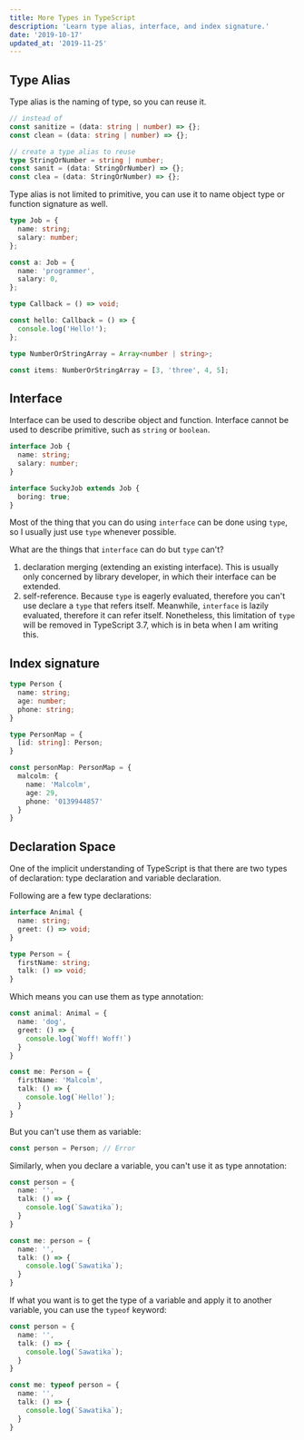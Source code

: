 ```yaml
---
title: More Types in TypeScript
description: 'Learn type alias, interface, and index signature.'
date: '2019-10-17'
updated_at: '2019-11-25'
---
```


## Type Alias

Type alias is the naming of type, so you can reuse it.

```ts live
// instead of
const sanitize = (data: string | number) => {};
const clean = (data: string | number) => {};

// create a type alias to reuse
type StringOrNumber = string | number;
const sanit = (data: StringOrNumber) => {};
const clea = (data: StringOrNumber) => {};
```

Type alias is not limited to primitive, you can use it to name object type or function signature as well.

```ts live
type Job = {
  name: string;
  salary: number;
};

const a: Job = {
  name: 'programmer',
  salary: 0,
};

type Callback = () => void;

const hello: Callback = () => {
  console.log('Hello!');
};

type NumberOrStringArray = Array<number | string>;

const items: NumberOrStringArray = [3, 'three', 4, 5];
```

## Interface

Interface can be used to describe object and function. Interface cannot be used to describe primitive, such as `string` or `boolean`.

```ts live
interface Job {
  name: string;
  salary: number;
}

interface SuckyJob extends Job {
  boring: true;
}
```

Most of the thing that you can do using `interface` can be done using `type`, so I usually just use `type` whenever possible.

<aside>

What are the things that `interface` can do but `type` can't?

1. declaration merging (extending an existing interface). This is usually only concerned by library developer, in which their interface can be extended.
1. self-reference. Because `type` is eagerly evaluated, therefore you can't use declare a `type` that refers itself. Meanwhile, `interface` is lazily evaluated, therefore it can refer itself. Nonetheless, this limitation of `type` will be removed in TypeScript 3.7, which is in beta when I am writing this.

</aside>

## Index signature

```ts live
type Person {
  name: string;
  age: number;
  phone: string;
}

type PersonMap = {
  [id: string]: Person;
}

const personMap: PersonMap = {
  malcolm: {
    name: 'Malcolm',
    age: 29,
    phone: '0139944857'
  }
}
```

## Declaration Space

One of the implicit understanding of TypeScript is that there are two types of declaration: type declaration and variable declaration. 

Following are a few type declarations:

```ts noWrapper
interface Animal {
  name: string;
  greet: () => void;
}

type Person = {
  firstName: string;
  talk: () => void;
}
```

Which means you can use them as type annotation:

```ts noWrapper
const animal: Animal = {
  name: 'dog',
  greet: () => {
    console.log(`Woff! Woff!`)
  }
}

const me: Person = {
  firstName: 'Malcolm',
  talk: () => {
    console.log(`Hello!`);
  }
}
```

But you can't use them as variable:

```ts noWrapper
const person = Person; // Error
```

Similarly, when you declare a variable, you can't use it as type annotation:

```ts live
const person = {
  name: '',
  talk: () => {
    console.log(`Sawatika`);
  }
}

const me: person = {
  name: '',
  talk: () => {
    console.log(`Sawatika`);
  }
}
```

If what you want is to get the type of a variable and apply it to another variable, you can use the `typeof` keyword:

```ts live
const person = {
  name: '',
  talk: () => {
    console.log(`Sawatika`);
  }
}

const me: typeof person = {
  name: '',
  talk: () => {
    console.log(`Sawatika`);
  }
}
```